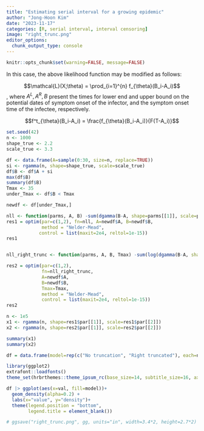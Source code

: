 ```yaml
---
title: "Estimating serial interval for a growing epidemic"
author: "Jong-Hoon Kim"
date: "2023-11-17"
categories: [R, serial interval, interval censoring]
image: "right_trunc.png"
editor_options: 
  chunk_output_type: console
---
```


```r
knitr::opts_chunk$set(warning=FALSE, message=FALSE) 
```

In this case, the above likelihood function may be modified as follows:

$$\mathcal{L}(X;\theta) = \prod_{i=1}^{n} f_{\theta}(B_i-A_i)$$ , where $A^L, A^R, B$ present the times for lower end and upper bound on the potential dates of symptom onset of the infector, and the symptom onset time of the infectee, respectively.  

$$f^t_{\theta}(B_i-A_i) = \frac{f_{\theta}(B_i-A_i)}{F(T-A_i)}$$
```r
set.seed(42)
n <- 1000
shape_true <- 2.2
scale_true <- 3.3

df <- data.frame(A=sample(0:30, size=n, replace=TRUE))
si <- rgamma(n, shape=shape_true, scale=scale_true)
df$B <- df$A + si
max(df$B)
summary(df$B)
Tmax <- 35
under_Tmax <- df$B < Tmax

newdf <- df[under_Tmax,]

nll <- function(parms, A, B) -sum(dgamma(B-A, shape=parms[[1]], scale=parms[[2]], log=TRUE))
res1 = optim(par=c(1,2), fn=nll, A=newdf$A, B=newdf$B,
             method = "Nelder-Mead",
            control = list(maxit=2e4, reltol=1e-15))
res1


nll_right_trunc <- function(parms, A, B, Tmax) -sum(log(dgamma(B-A, shape=parms[[1]], scale=parms[[2]])/pgamma(Tmax-A, shape=parms[[1]], scale=parms[[2]])))

res2 = optim(par=c(1,2), 
             fn=nll_right_trunc, 
             A=newdf$A, 
             B=newdf$B,
             Tmax=Tmax,
             method = "Nelder-Mead",
             control = list(maxit=2e4, reltol=1e-15))
res2

n <- 1e5
x1 <- rgamma(n, shape=res1$par[[1]], scale=res1$par[[2]])
x2 <- rgamma(n, shape=res2$par[[1]], scale=res2$par[[2]])

summary(x1)
summary(x2)

df = data.frame(model=rep(c("No truncation", "Right truncated"), each=n), val=c(x1,x2))

library(ggplot2)
extrafont::loadfonts()
theme_set(hrbrthemes::theme_ipsum_rc(base_size=14, subtitle_size=16, axis_title_size=12))

df |> ggplot(aes(x=val, fill=model))+
  geom_density(alpha=0.2) +
  labs(x="value", y="density")+
  theme(legend.position = "bottom", 
        legend.title = element_blank())

# ggsave("right_trunc.png", gg, units="in", width=3.4*2, height=2.7*2)

```